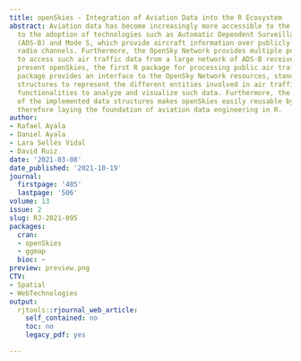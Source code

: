 ```yaml
---
title: openSkies - Integration of Aviation Data into the R Ecosystem
abstract: Aviation data has become increasingly more accessible to the public thanks
  to the adoption of technologies such as Automatic Dependent Surveillance-Broadcast
  (ADS-B) and Mode S, which provide aircraft information over publicly accessible
  radio channels. Furthermore, the OpenSky Network provides multiple public resources
  to access such air traffic data from a large network of ADS-B receivers. Here, we
  present openSkies, the first R package for processing public air traffic data. The
  package provides an interface to the OpenSky Network resources, standardized data
  structures to represent the different entities involved in air traffic data, and
  functionalities to analyze and visualize such data. Furthermore, the portability
  of the implemented data structures makes openSkies easily reusable by other packages,
  therefore laying the foundation of aviation data engineering in R.
author:
- Rafael Ayala
- Daniel Ayala
- Lara Sellés Vidal
- David Ruiz
date: '2021-03-08'
date_published: '2021-10-19'
journal:
  firstpage: '485'
  lastpage: '506'
volume: 13
issue: 2
slug: RJ-2021-095
packages:
  cran:
  - openSkies
  - ggmap
  bioc: ~
preview: preview.png
CTV:
- Spatial
- WebTechnologies
output:
  rjtools::rjournal_web_article:
    self_contained: no
    toc: no
    legacy_pdf: yes

---
```

